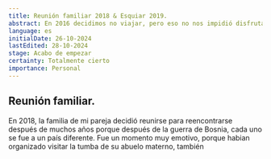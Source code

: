 ```yaml
---
title: Reunión familiar 2018 & Esquiar 2019.
abstract: En 2016 decidimos no viajar, pero eso no nos impidió disfrutar de la naturaleza y explorar rincones fascinantes. Luego, en 2017, visitamos los Balcanes, una experiencia increíble que nos dejó con ganas de seguir descubriendo más.
language: es
initialDate: 26-10-2024
lastEdited: 28-10-2024
stage: Acabo de empezar
certainty: Totalmente cierto
importance: Personal
---
```


## Reunión familiar.

En 2018, la familia de mi pareja decidió reunirse para reencontrarse después de muchos años porque después de la guerra de Bosnia, cada uno se fue a un país diferente. Fue un momento muy emotivo, porque habian organizado visitar la tumba de su abuelo materno, también
